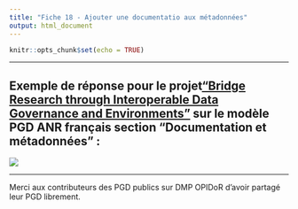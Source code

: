 ```yaml
---
title: "Fiche 18 - Ajouter une documentatio aux métadonnées"
output: html_document
---
```


```r
knitr::opts_chunk$set(echo = TRUE)
```

------------------------------------------------------------------------

## **Exemple de réponse pour le projet**[ **"Bridge Research through Interoperable Data Governance and Environments"**](https://dmp.opidor.fr/plans/10339/export.pdf) **sur le modèle PGD ANR français section "Documentation et métadonnées" :**

![](images/documentation%20et%20me%CC%81tadonne%CC%81es.png)

------------------------------------------------------------------------

Merci aux contributeurs des PGD publics sur DMP OPIDoR d'avoir partagé leur PGD librement.

